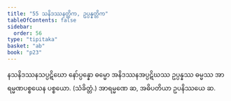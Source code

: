 ```yaml
---
title: "55 သနိဒဿနတ္တိက, ဥပ္ပန္နတ္တိက"
tableOfContents: false
sidebar:
  order: 56
type: "tipitaka"
basket: "ab"
book: "p23"
---
```



<DynamicBreadcrumb />

<Division number="64" book="p23" e="ch" v="40" p="422">

<Paragraph number="201" book="p23">
နသနိဒဿနသပ္ပဋိဃော နော်ပ္ပန္နော ဓမ္မော အနိဒဿနအပ္ပဋိဃဿ ဥပ္ပန္နဿ ဓမ္မဿ အာရမ္မဏပစ္စယေန ပစ္စယော. (သံခိတ္တံ.)
</Paragraph>

<Paragraph number="202" book="p23">
အာရမ္မဏေ ဆ, အဓိပတိယာ ဥပနိဿယေ ဆ.
</Paragraph>
</Division>